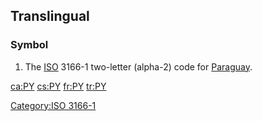 {{also|py|.py}}
==Translingual==

===Symbol===
{{head|mul|symbol}}
# The [[ISO]] 3166-1 two-letter (alpha-2) code for [[Paraguay]].

[[Category:ISO 3166-1]]

[[ca:PY]]
[[cs:PY]]
[[fr:PY]]
[[tr:PY]]
